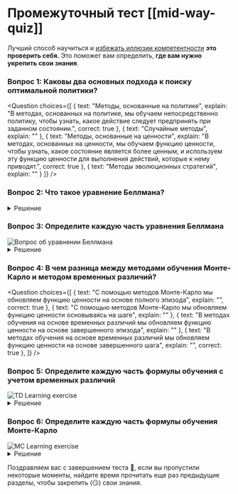 # Промежуточный тест [[mid-way-quiz]]

Лучший способ научиться и [избежать иллюзии компетентности](https://www.coursera.org/lecture/learning-how-to-learn/illusions-of-competence-BuFzf) **это проверить себя.** Это поможет вам определить, **где вам нужно укрепить свои знания**.


### Вопрос 1: Каковы два основных подхода к поиску оптимальной политики?


<Question
	choices={[
		{
			text: "Методы, основанные на политике",
			explain: "В методах, основанных на политике, мы обучаем непосредственно политику, чтобы узнать, какое действие следует предпринять при заданном состоянии.",
      correct: true
		},
		{
			text: "Случайные методы",
			explain: ""
		},
    {
			text: "Методы, основанные на ценности",
			explain: "В методах, основанных на ценности, мы обучаем функцию ценности, чтобы узнать, какое состояние является более ценным, и используем эту функцию ценности для выполнения действий, которые к нему приводят.",
      correct: true
		},
		{
			text: "Методы эволюционных стратегий",
      explain: ""
		}
	]}
/>


### Вопрос 2: Что такое уравнение Беллмана?

<details>
<summary>Решение</summary>

**Уравнение Беллмана - это рекурсивное уравнение**, которое работает следующим образом: вместо того чтобы начинать для каждого состояния с начала и вычислять доходность, мы можем рассматривать значение любого состояния как:

Rt+1 + gamma * V(St+1)

Текущее вознаграждение + дисконтированная стоимость последующего состояния

</details>

### Вопрос 3: Определите каждую часть уравнения Беллмана

<img src="https://huggingface.co/datasets/huggingface-deep-rl-course/course-images/resolve/main/en/unit3/bellman4-quiz.jpg" alt="Вопрос об уравнении Беллмана"/>


<details>
<summary>Решение</summary>

<img src="https://huggingface.co/datasets/huggingface-deep-rl-course/course-images/resolve/main/en/unit3/bellman4.jpg" alt="Ответ на вопрос об уравнении Беллмана"/>

</details>

### Вопрос 4: В чем разница между методами обучения Монте-Карло и методом временных различий?

<Question
	choices={[
		{
			text: "С помощью методов Монте-Карло мы обновляем функцию ценности на основе полного эпизода",
			explain: "",
      correct: true
		},
    {
			text: "С помощью методов Монте-Карло мы обновляем функцию ценности основываясь на шаге",
			explain: ""
		},
    {
			text: "В методах обучения на основе временных различий мы обновляем функцию ценности на основе завершенного эпизода",
			explain: ""
		},
    {
			text: "В методах обучения на основе временных различий мы обновляем функцию ценности на основе завершенного шага",
			explain: "",
      correct: true
		},
	]}
/>

### Вопрос 5: Определите каждую часть формулы обучения с учетом временных различий

<img src="https://huggingface.co/datasets/huggingface-deep-rl-course/course-images/resolve/main/en/unit3/td-ex.jpg" alt="TD Learning exercise"/>

<details>
<summary>Решение</summary>

<img src="https://huggingface.co/datasets/huggingface-deep-rl-course/course-images/resolve/main/en/unit3/TD-1.jpg" alt="TD Exercise"/>

</details>


### Вопрос 6: Определите каждую часть формулы обучения Монте-Карло

<img src="https://huggingface.co/datasets/huggingface-deep-rl-course/course-images/resolve/main/en/unit3/mc-ex.jpg" alt="MC Learning exercise"/>

<details>
<summary>Решение</summary>

<img src="https://huggingface.co/datasets/huggingface-deep-rl-course/course-images/resolve/main/en/unit3/monte-carlo-approach.jpg" alt="MC Exercise"/>

</details>

Поздравляем вас с завершением теста 🥳, если вы пропустили некоторые моменты, найдите время прочитать еще раз предыдущие разделы, чтобы закрепить (😏) свои знания.
